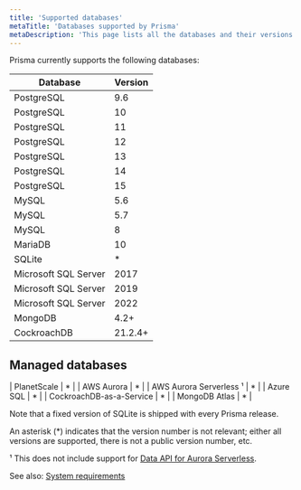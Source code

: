 ```yaml
---
title: 'Supported databases'
metaTitle: 'Databases supported by Prisma'
metaDescription: 'This page lists all the databases and their versions that are supported by Prisma.'
---
```


<TopBlock>

Prisma currently supports the following databases:

| Database                     | Version |
| ---------------------------- | ------- |
| PostgreSQL                   | 9.6     |
| PostgreSQL                   | 10      |
| PostgreSQL                   | 11      |
| PostgreSQL                   | 12      |
| PostgreSQL                   | 13      |
| PostgreSQL                   | 14      |
| PostgreSQL                   | 15      |
| MySQL                        | 5.6     |
| MySQL                        | 5.7     |
| MySQL                        | 8       |
| MariaDB                      | 10      |
| SQLite                       | \*      |
| Microsoft SQL Server         | 2017    |
| Microsoft SQL Server         | 2019    |
| Microsoft SQL Server         | 2022    |
| MongoDB                      | 4.2+    |
| CockroachDB                  | 21.2.4+ |

## Managed databases

| PlanetScale                  | \*      |
| AWS Aurora                   | \*      |
| AWS Aurora Serverless &sup1; | \*      |
| Azure SQL                    | \*      |
| CockroachDB-as-a-Service     | \*      |
| MongoDB Atlas                | \*      |

Note that a fixed version of SQLite is shipped with every Prisma release.

An asterisk (\*) indicates that the version number is not relevant; either all versions are supported, there is not a public version number, etc.

&sup1; This does not include support for [Data API for Aurora Serverless](https://github.com/prisma/prisma/issues/1964).

</TopBlock>

<!--

## Preview

Support for the following databases is available as a Preview:

| Database    | Version |
| ----------- | ------- |
| foo         | \*      |

-->

See also: [System requirements](/reference/system-requirements)
